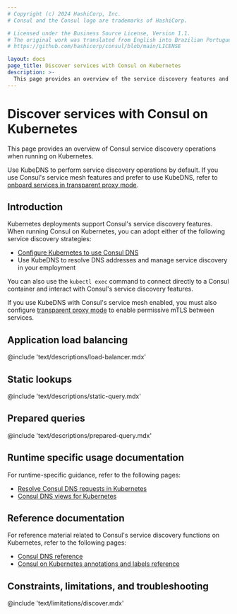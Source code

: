 ```yaml
---
# Copyright (c) 2024 HashiCorp, Inc.
# Consul and the Consul logo are trademarks of HashiCorp.

# Licensed under the Business Source License, Version 1.1.
# The original work was translated from English into Brazilian Portuguese.
# https://github.com/hashicorp/consul/blob/main/LICENSE

layout: docs
page_title: Discover services with Consul on Kubernetes
description: >-
  This page provides an overview of the service discovery features and operations Consul supports when running on Kubernetes.
---
```


# Discover services with Consul on Kubernetes

This page provides an overview of Consul service discovery operations when running on Kubernetes.

Use KubeDNS to perform service discovery operations by default. If you use Consul's service mesh features and prefer to use KubeDNS, refer to [onboard services in transparent proxy mode](/consul/docs/connect/proxy/transparent-proxy).

## Introduction

Kubernetes deployments support Consul's service discovery features. When running Consul on Kubernetes, you can adopt either of the following service discovery strategies:

- [Configure Kubernetes to use Consul DNS](/consul/docs/discover/dns/k8s)
- Use KubeDNS to resolve DNS addresses and manage service discovery in your employment

You can also use the `kubectl exec` command to connect directly to a Consul container and interact with Consul's service discovery features.

If you use KubeDNS with Consul's service mesh enabled, you must also configure [transparent proxy mode](/consul/docs/connect/proxy/transparent-proxy) to enable permissive mTLS between services.

## Application load balancing

@include 'text/descriptions/load-balancer.mdx'

## Static lookups

@include 'text/descriptions/static-query.mdx'

## Prepared queries

@include 'text/descriptions/prepared-query.mdx'

## Runtime specific usage documentation

For runtime-specific guidance, refer to the following pages:

- [Resolve Consul DNS requests in Kubernetes](/consul/docs/manage/dns/forwarding/k8s)
- [Consul DNS views for Kubernetes](/consul/docs/manage/dns/views)

## Reference documentation

For reference material related to Consul's service discovery functions on Kubernetes, refer to the following pages:

- [Consul DNS reference](/consul/docs/reference/dns)
- [Consul on Kubernetes annotations and labels reference](/consul/docs/reference/k8s/annotation-label)

## Constraints, limitations, and troubleshooting

@include 'text/limitations/discover.mdx'
